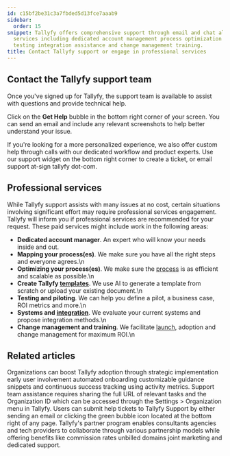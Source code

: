 ```yaml
---
id: c15bf2be31c3a7fbded5d13fce7aaab9
sidebar:
  order: 15
snippet: Tallyfy offers comprehensive support through email and chat alongside professional
  services including dedicated account management process optimization template creation
  testing integration assistance and change management training.
title: Contact Tallyfy support or engage in professional services
---
```


## Contact the Tallyfy support team

Once you've signed up for Tallyfy, the support team is available to assist with questions and provide technical help.

Click on the **Get Help** bubble in the bottom right corner of your screen. You can send an email and include any relevant screenshots to help better understand your issue.

If you're looking for a more personalized experience, we also offer custom help through calls with our dedicated workflow and product experts. Use our support widget on the bottom right corner to create a ticket, or email support at-sign tallyfy dot-com.

## Professional services

While Tallyfy support assists with many issues at no cost, certain situations involving significant effort may require professional services engagement. Tallyfy will inform you if professional services are recommended for your request. These paid services might include work in the following areas:

* **Dedicated account manager**. An expert who will know your needs inside and out.
* **Mapping your process(es)**. We make sure you have all the right steps and everyone agrees.\n
* **Optimizing your process(es)**. We make sure the [process](/products/pro/tracking-and-tasks/processes/) is as efficient and scalable as possible.\n
* **Create Tallyfy [templates](/products/pro/documenting/templates/)**. We use AI to generate a template from scratch or upload your existing document.\n
* **Testing and piloting**. We can help you define a pilot, a business case, ROI metrics and more.\n
* **Systems and [integration](/products/pro/integrations/)**. We evaluate your current systems and propose integration methods.\n
* **Change management and training**. We facilitate [launch](/products/pro/launching/), adoption and change management for maximum ROI.\n


## Related articles
<CardGrid>
<LinkTitleCard header="<b>Miscellaneous > Support</b>" href="/products/pro/miscellaneous/support/" > Organizations can boost Tallyfy adoption through strategic implementation early user involvement automated onboarding customizable guidance snippets and continuous success tracking using activity metrics. </LinkTitleCard>
<LinkTitleCard header="<b>Support > Provide necessary info to Tallyfy's support team</b>" href="/products/pro/miscellaneous/support/how-to-provide-necessary-info-to-tallyfy-support/" > Support team assistance requires sharing the full URL of relevant tasks and the Organization ID which can be accessed through the Settings > Organization menu in Tallyfy. </LinkTitleCard>
<LinkTitleCard header="<b>Support > Submit a Help Ticket</b>" href="/products/pro/miscellaneous/support/how-do-i-submit-a-help-ticket-to-tallyfy/" > Users can submit help tickets to Tallyfy Support by either sending an email or clicking the green bubble icon located at the bottom right of any page. </LinkTitleCard>
<LinkTitleCard header="<b>Miscellaneous > Become a Tallyfy partner</b>" href="/products/pro/miscellaneous/how-can-i-become-a-tallyfy-partner/" > Tallyfy's partner program enables consultants agencies and tech providers to collaborate through various partnership models while offering benefits like commission rates unbilled domains joint marketing and dedicated support. </LinkTitleCard>
</CardGrid>